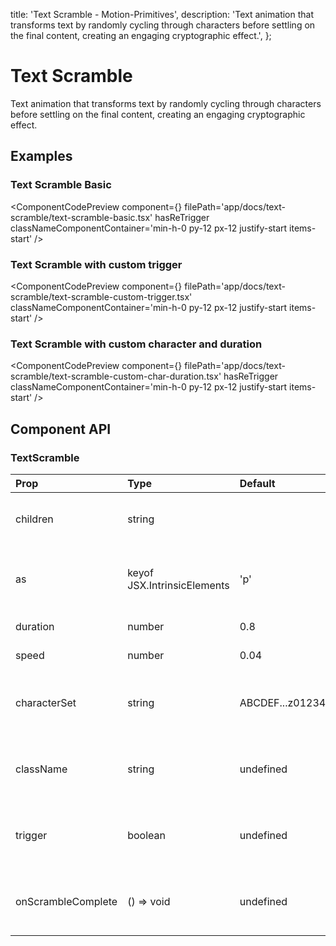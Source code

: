   title: 'Text Scramble - Motion-Primitives',
  description:
    'Text animation that transforms text by randomly cycling through characters before settling on the final content, creating an engaging cryptographic effect.',
};


# Text Scramble

Text animation that transforms text by randomly cycling through characters before settling on the final content, creating an engaging cryptographic effect.

## Examples

### Text Scramble Basic

<ComponentCodePreview
  component={<TextScrambleBasic />}
  filePath='app/docs/text-scramble/text-scramble-basic.tsx'
  hasReTrigger
  classNameComponentContainer='min-h-0 py-12 px-12 justify-start items-start'
/>

### Text Scramble with custom trigger

<ComponentCodePreview
  component={<TextScrambleCustomTrigger />}
  filePath='app/docs/text-scramble/text-scramble-custom-trigger.tsx'
  classNameComponentContainer='min-h-0 py-12 px-12 justify-start items-start'
/>

### Text Scramble with custom character and duration

<ComponentCodePreview
  component={<TextScrambleCustomCharacterDuration />}
  filePath='app/docs/text-scramble/text-scramble-custom-char-duration.tsx'
  hasReTrigger
  classNameComponentContainer='min-h-0 py-12 px-12 justify-start items-start'
/>



## Component API

### TextScramble

| Prop               | Type                        | Default              | Description                                         |
| :----------------- | :-------------------------- | :------------------- | :-------------------------------------------------- |
| children           | string                      |                      | The text content to be animated.                    |
| as                 | keyof JSX.IntrinsicElements | 'p'                  | The HTML tag to render, defaults to paragraph.      |
| duration           | number                      | 0.8                  | Duration of the effect.                             |
| speed              | number                      | 0.04                 | Speed of the effect.                                |
| characterSet       | string                      | ABCDEF...z0123456789 | Set of characters for the scramble effect           |
| className          | string                      | undefined            | Optional CSS class for styling the component.       |
| trigger            | boolean                     | undefined            | Controls whether the animation should be triggered. |
| onScrambleComplete | () => void                  | undefined            | Callback function when the animation completes.     |
